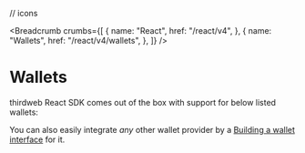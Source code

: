 // icons

<Breadcrumb
	crumbs={[
		{
			name: "React",
			href: "/react/v4",
		},
		{
			name: "Wallets",
			href: "/react/v4/wallets",
		},
	]}
/>

# Wallets

thirdweb React SDK comes out of the box with support for below listed wallets:

You can also easily integrate _any_ other wallet provider by a [Building a wallet interface](/wallet-sdk/v2/build-a-wallet) for it.

<WalletCardGrid>
	<WalletCard
		label="MetaMask"
		href="/references/react/v4/metamaskWallet"
		icon={MetaMaskIcon}
	/>
	<WalletCard
		label="Coinbase"
		href="/references/react/v4/coinbaseWallet"
		icon={CoinbaseIcon}
	/>
	<WalletCard
		label="WalletConnect"
		href="/references/react/v4/walletConnect"
		icon={WalletConnectIcon}
	/>
	<WalletCard
		label="Smart Wallet"
		href="/references/react/v4/smartWallet"
		icon={SmartWalletIcon}
	/>
	<WalletCard
		label="Safe"
		href="/references/react/v4/safeWallet"
		icon={SafeIcon}
	/>
	<WalletCard
		label="Embedded Wallet"
		href="/references/react/v4/embeddedWallet"
		icon={EmbeddedWalletIcon}
	/>
	<WalletCard
		label="Local Wallet"
		href="/references/react/v4/localWallet"
		icon={LocalWalletIcon}
	/>
	<WalletCard
		label="Magic Link"
		href="/references/react/v4/magicLink"
		icon={MagicLinkIcon}
	/>
	<WalletCard
		label="Rainbow"
		href="/references/react/v4/rainbowWallet"
		icon={RainbowIcon}
	/>
	<WalletCard
		label="Zerion"
		href="/references/react/v4/zerionWallet"
		icon={ZerionIcon}
	/>
	<WalletCard
		label="Blocto"
		href="/references/react/v4/bloctoWallet"
		icon={BloctoIcon}
	/>
	<WalletCard
		label="Frame"
		href="/references/react/v4/frameWallet"
		icon={FrameIcon}
	/>
	<WalletCard
		label="Phantom"
		href="/references/react/v4/phantomWallet"
		icon={PhantomIcon}
	/>
	<WalletCard
		label="Coin98"
		href="/references/react/v4/coin98Wallet"
		icon={Coin98Icon}
	/>
	<WalletCard
		label="Core Wallet"
		href="/references/react/v4/coreWallet"
		icon={CoreWalletIcon}
	/>
	<WalletCard
		label="Crypto Defi"
		href="/references/react/v4/cryptoDefiWallet"
		icon={CryptoDefiIcon}
	/>
	<WalletCard
		label="OKX Wallet"
		href="/references/react/v4/okxWallet"
		icon={OKXIcon}
	/>
	<WalletCard
		label="OneKey Wallet"
		href="/references/react/v4/oneKeyWallet"
		icon={OneKeyIcon}
	/>
	<WalletCard
		label="Rabby Wallet"
		href="/references/react/v4/rabbyWallet"
		icon={RabbyIcon}
	/>
</WalletCardGrid>
